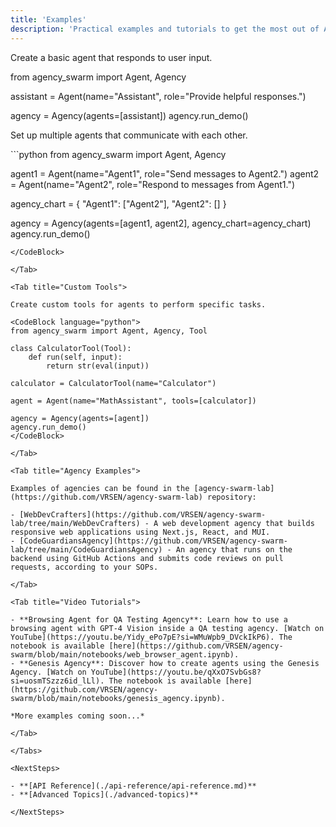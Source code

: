 ```yaml
---
title: 'Examples'
description: 'Practical examples and tutorials to get the most out of Agency Swarm.'
---
```


<Tabs>

<Tab title="Basic Agent">

Create a basic agent that responds to user input.

<CodeBlock language="python">
from agency_swarm import Agent, Agency

assistant = Agent(name="Assistant", role="Provide helpful responses.")

agency = Agency(agents=[assistant])
agency.run_demo()
</CodeBlock>

</Tab>

<Tab title="Multi-Agent Communication">

Set up multiple agents that communicate with each other.

<CodeBlock language="python">
```python
from agency_swarm import Agent, Agency

agent1 = Agent(name="Agent1", role="Send messages to Agent2.")
agent2 = Agent(name="Agent2", role="Respond to messages from Agent1.")

agency_chart = {
    "Agent1": ["Agent2"],
    "Agent2": []
}

agency = Agency(agents=[agent1, agent2], agency_chart=agency_chart)
agency.run_demo()
```
</CodeBlock>

</Tab>

<Tab title="Custom Tools">

Create custom tools for agents to perform specific tasks.

<CodeBlock language="python">
from agency_swarm import Agent, Agency, Tool

class CalculatorTool(Tool):
    def run(self, input):
        return str(eval(input))

calculator = CalculatorTool(name="Calculator")

agent = Agent(name="MathAssistant", tools=[calculator])

agency = Agency(agents=[agent])
agency.run_demo()
</CodeBlock>

</Tab>

<Tab title="Agency Examples">

Examples of agencies can be found in the [agency-swarm-lab](https://github.com/VRSEN/agency-swarm-lab) repository:

- [WebDevCrafters](https://github.com/VRSEN/agency-swarm-lab/tree/main/WebDevCrafters) - A web development agency that builds responsive web applications using Next.js, React, and MUI.
- [CodeGuardiansAgency](https://github.com/VRSEN/agency-swarm-lab/tree/main/CodeGuardiansAgency) - An agency that runs on the backend using GitHub Actions and submits code reviews on pull requests, according to your SOPs.

</Tab>

<Tab title="Video Tutorials">

- **Browsing Agent for QA Testing Agency**: Learn how to use a browsing agent with GPT-4 Vision inside a QA testing agency. [Watch on YouTube](https://youtu.be/Yidy_ePo7pE?si=WMuWpb9_DVckIkP6). The notebook is available [here](https://github.com/VRSEN/agency-swarm/blob/main/notebooks/web_browser_agent.ipynb).
- **Genesis Agency**: Discover how to create agents using the Genesis Agency. [Watch on YouTube](https://youtu.be/qXxO7SvbGs8?si=uosmTSzzz6id_lLl). The notebook is available [here](https://github.com/VRSEN/agency-swarm/blob/main/notebooks/genesis_agency.ipynb).

*More examples coming soon...*

</Tab>

</Tabs>

<NextSteps>

- **[API Reference](./api-reference/api-reference.md)**
- **[Advanced Topics](./advanced-topics)**

</NextSteps>
